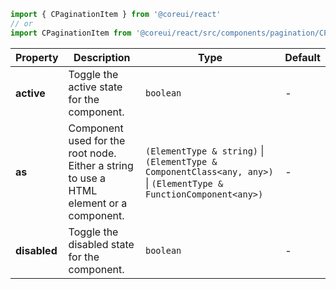 
```jsx
import { CPaginationItem } from '@coreui/react'
// or
import CPaginationItem from '@coreui/react/src/components/pagination/CPaginationItem'
```

| Property | Description | Type | Default |
| --- | --- | --- | --- |
| **active** | Toggle the active state for the component. | `boolean` | - |
| **as** | Component used for the root node. Either a string to use a HTML element or a component. | `(ElementType & string)` \| `(ElementType & ComponentClass<any, any>)` \| `(ElementType & FunctionComponent<any>)` | - |
| **disabled** | Toggle the disabled state for the component. | `boolean` | - |
